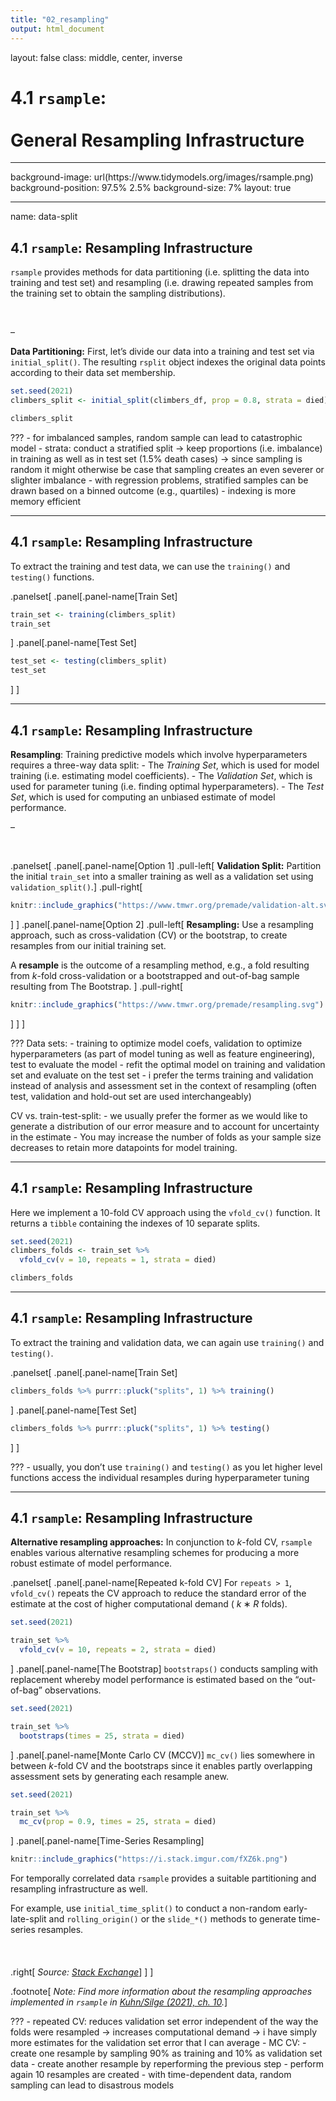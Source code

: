 ```yaml
---
title: "02_resampling"
output: html_document
---
```


layout: false
class: middle, center, inverse

# 4.1 `rsample`:<br><br>General Resampling Infrastructure

---

background-image: url(https://www.tidymodels.org/images/rsample.png)
background-position: 97.5% 2.5%
background-size: 7%
layout: true

---

name: data-split

## 4.1 `rsample`: Resampling Infrastructure

`rsample` provides methods for data partitioning (i.e. splitting the data into training and test set) and resampling (i.e. drawing repeated samples from the training set to obtain the sampling distributions).

<br>

--

**Data Partitioning:** First, let's divide our data into a training and test set via `initial_split()`. The resulting `rsplit` object indexes the original data points according to their data set membership.
```r
set.seed(2021)
climbers_split <- initial_split(climbers_df, prop = 0.8, strata = died)

climbers_split
```

???
- for imbalanced samples, random sample can lead to catastrophic model
- strata: conduct a stratified split -> keep proportions (i.e. imbalance) in training as well as in test set (1.5% death cases) -> since sampling is random it might otherwise be case that sampling creates an even severer or slighter imbalance
- with regression problems, stratified samples can be drawn based on a binned outcome (e.g., quartiles)
- indexing is more memory efficient

---

## 4.1 `rsample`: Resampling Infrastructure

To extract the training and test data, we can use the `training()` and `testing()` functions.

.panelset[
.panel[.panel-name[Train Set]
```r
train_set <- training(climbers_split)
train_set
```

]
.panel[.panel-name[Test Set]
```r
test_set <- testing(climbers_split)
test_set
```
]
]

---

## 4.1 `rsample`: Resampling Infrastructure

**Resampling**: Training predictive models which involve hyperparameters requires a three-way data split:
- The *Training Set*, which is used for model training (i.e. estimating model coefficients).
- The *Validation Set*, which is used for parameter tuning (i.e. finding optimal hyperparameters).
- The *Test Set*, which is used for computing an unbiased estimate of model performance.

--

<br>

.panelset[
.panel[.panel-name[Option 1]
.pull-left[
**Validation Split:** Partition the initial `train_set` into a smaller training as well as a validation set using `validation_split()`.
]
.pull-right[
```r
knitr::include_graphics("https://www.tmwr.org/premade/validation-alt.svg")
```
]
]
.panel[.panel-name[Option 2]
.pull-left[
**Resampling:** Use a resampling approach, such as cross-validation (CV) or the bootstrap, to create resamples from our initial training set.

A **resample** is the outcome of a resampling method, e.g., a fold resulting from $k$-fold cross-validation or a bootstrapped and out-of-bag sample resulting from The Bootstrap.
]
.pull-right[
```r
knitr::include_graphics("https://www.tmwr.org/premade/resampling.svg")
```
]
]
]

???
Data sets:
- training to optimize model coefs, validation to optimize hyperparameters (as part of model tuning as well as feature engineering), test to evaluate the model
- refit the optimal model on training and validation set and evaluate on the test set
- i prefer the terms training and validation instead of analysis and assessment set in the context of resampling (often test, validation and hold-out set are used interchangeably)

CV vs. train-test-split:
- we usually prefer the former as we would like to generate a distribution of our error measure and to account for uncertainty in the estimate
- You may increase the number of folds as your sample size decreases to retain more datapoints for model training.

---

## 4.1 `rsample`: Resampling Infrastructure

Here we implement a 10-fold CV approach using the `vfold_cv()` function. It returns a `tibble` containing the indexes of 10 separate splits.
```r
set.seed(2021)
climbers_folds <- train_set %>% 
  vfold_cv(v = 10, repeats = 1, strata = died) 

climbers_folds
```

---

## 4.1 `rsample`: Resampling Infrastructure

To extract the training and validation data, we can again use `training()` and `testing()`.

.panelset[
.panel[.panel-name[Train Set]
```r
climbers_folds %>% purrr::pluck("splits", 1) %>% training()
```
]
.panel[.panel-name[Test Set]
```r
climbers_folds %>% purrr::pluck("splits", 1) %>% testing()
```
]
]

???
- usually, you don't use `training()` and `testing()` as you let higher level functions access the individual resamples during hyperparameter tuning

---

## 4.1 `rsample`: Resampling Infrastructure

**Alternative resampling approaches:** In conjunction to $k$-fold CV, `rsample` enables various alternative resampling schemes for producing a more robust estimate of model performance.

.panelset[
.panel[.panel-name[Repeated k-fold CV]
For `repeats > 1`, `vfold_cv()` repeats the CV approach to reduce the standard error of the estimate at the cost of higher computational demand ( $k∗R$ folds).
```r
set.seed(2021)

train_set %>%
  vfold_cv(v = 10, repeats = 2, strata = died)
```
]
.panel[.panel-name[The Bootstrap]
`bootstraps()` conducts sampling with replacement whereby model performance is estimated based on the "out-of-bag" observations.
```r
set.seed(2021)

train_set %>%
  bootstraps(times = 25, strata = died)
```
]
.panel[.panel-name[Monte Carlo CV (MCCV)]
`mc_cv()` lies somewhere in between $k$-fold CV and the bootstraps since it enables partly overlapping assessment sets by generating each resample anew.
```r
set.seed(2021)

train_set %>% 
  mc_cv(prop = 0.9, times = 25, strata = died)
```
]
.panel[.panel-name[Time-Series Resampling]
```r
knitr::include_graphics("https://i.stack.imgur.com/fXZ6k.png")
```

For temporally correlated data `rsample` provides a suitable partitioning and resampling infrastructure as well.

For example, use `initial_time_split()` to conduct a non-random early-late-split and `rolling_origin()` or the `slide_*()` methods to generate time-series resamples.
<br><br><br><br>
.right[
*Source: [Stack Exchange](https://stats.stackexchange.com/questions/14099/using-k-fold-cross-validation-for-time-series-model-selection)*
]
]
]

.footnote[
*Note: Find more information about the resampling approaches implemented in `rsample` in [Kuhn/Silge (2021), ch. 10](https://www.tmwr.org/resampling.html#resampling-methods).*
]

???
- repeated CV: reduces validation set error independent of the way the folds were resampled -> increases computational demand -> i have simply more estimates for the validation set error that I can average
- MC CV: 
  - create one resample by sampling 90% as training and 10% as validation set data
  - create another resample by reperforming the previous step
  - perform again 10 resamples are created
- with time-dependent data, random sampling can lead to disastrous models

